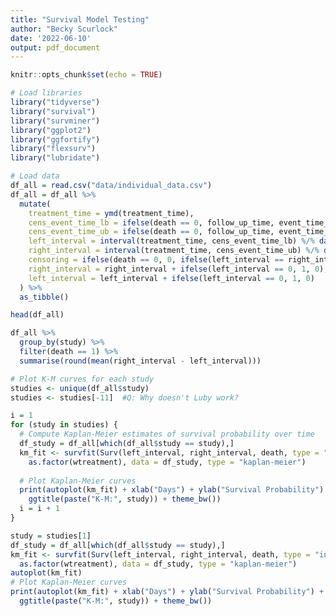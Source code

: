 ```yaml
---
title: "Survival Model Testing"
author: "Becky Scurlock"
date: '2022-06-10'
output: pdf_document
---
```


```r
knitr::opts_chunk$set(echo = TRUE)
```

```r
# Load libraries
library("tidyverse")
library("survival")
library("survminer")
library("ggplot2")
library("ggfortify")
library("flexsurv")
library("lubridate")

# Load data
df_all = read.csv("data/individual_data.csv")
df_all = df_all %>% 
  mutate(
    treatment_time = ymd(treatment_time),
    cens_event_time_lb = ifelse(death == 0, follow_up_time, event_time_lb), 
    cens_event_time_ub = ifelse(death == 0, follow_up_time, event_time_ub),
    left_interval = interval(treatment_time, cens_event_time_lb) %/% days(1), 
    right_interval = interval(treatment_time, cens_event_time_ub) %/% days(1),
    censoring = ifelse(death == 0, 0, ifelse(left_interval == right_interval, 1, 3)),
    right_interval = right_interval + ifelse(left_interval == 0, 1, 0),
    left_interval = left_interval + ifelse(left_interval == 0, 1, 0)
  ) %>% 
  as_tibble()
```

```r
head(df_all)
```

```r
df_all %>% 
  group_by(study) %>% 
  filter(death == 1) %>% 
  summarise(round(mean(right_interval - left_interval)))
```

```r
# Plot K-M curves for each study
studies <- unique(df_all$study)
studies <- studies[-11]  #Q: Why doesn't Luby work?

i = 1
for (study in studies) {
  # Compute Kaplan-Meier estimates of survival probability over time
  df_study = df_all[which(df_all$study == study),]
  km_fit <- survfit(Surv(left_interval, right_interval, death, type = "interval") ~
    as.factor(wtreatment), data = df_study, type = "kaplan-meier")
  
  # Plot Kaplan-Meier curves
  print(autoplot(km_fit) + xlab("Days") + ylab("Survival Probability") + 
    ggtitle(paste("K-M:", study)) + theme_bw())
  i = i + 1
}
```


```r

study = studies[1]
df_study = df_all[which(df_all$study == study),]
km_fit <- survfit(Surv(left_interval, right_interval, death, type = "interval") ~
  as.factor(wtreatment), data = df_study, type = "kaplan-meier")
autoplot(km_fit)
# Plot Kaplan-Meier curves
print(autoplot(km_fit) + xlab("Days") + ylab("Survival Probability") + 
  ggtitle(paste("K-M:", study)) + theme_bw())

```